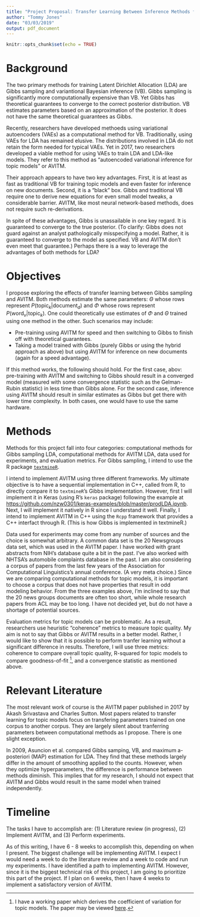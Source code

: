```yaml
---
title: "Project Proposal: Transfer Learning Between Inference Methods for Topic Models"
author: "Tommy Jones"
date: "03/03/2019"
output: pdf_document
---
```


```r
knitr::opts_chunk$set(echo = TRUE)
```

# Background

The two primary methods for training Latent Dirichlet Allocation (LDA) are Gibbs sampling and variantional Bayesian inference (VB). Gibbs sampling is significantly more computationally expensive than VB. Yet Gibbs has theoretical guarantees to converge to the correct posterior distribution. VB estimates parameters based on an approximation of the posterior. It does not have the same theoretical guarantees as Gibbs. 

Recently, researchers have developed methoeds using variational autoencoders (VAEs) as a computational method for VB. Traditionally, using VAEs for LDA has remained elusive. The distributions involved in LDA do not retain the form needed for typical VAEs. Yet in 2017, two researchers developed a viable method for using VAEs to train LDA and LDA-like models. They refer to this method as "autoencoded variational inference for topic models" or AVITM.

Their approach appears to have two key advantages. First, it is at least as fast as traditional VB for training topic models and even faster for inference on new documents. Second, it is a "black" box. Gibbs and traditional VB require one to derive new equations for even small model tweaks, a considerable barrier. AVITM, like most neural network-based methods, does not require such re-derivations. 

In spite of these advantages, Gibbs is unassailable in one key regard. It is guaranteed to converge to the true posterior. (To clarify: Gibbs does not guard against an analyst pathologically misspecifying a model. Rather, it is guaranteed to converge to the model as specified. VB and AVITM don't even meet that guarantee.) Perhaps there is a way to leverage the advantages of both methods for LDA?

# Objectives

I propose exploring the effects of transfer learning between Gibbs sampling and AVITM. Both methods estimate the same parameters: $\Theta$ whose rows represent $P(\text{topic}_k | \text{document}_d)$ and $\Phi$ whose rows represent $P(\text{word}_v|\text{topic}_k)$. One could theoretically use estimates of $\Phi$ and $\Theta$ trained using one method in the other. Such scenarios may include:

* Pre-training using AVITM for speed and then switching to Gibbs to finish off with theoretical guarantees.
* Taking a model trained with Gibbs (purely Gibbs or using the hybrid approach as above) but using AVITM for inference on new documents (again for a speed advantage).

If this method works, the following should hold. For the first case, abov: pre-training with AVITM and switching to Gibbs should result in a converged model (measured with some convergence statistic such as the Gelman-Rubin statistic) in less time than Gibbs alone. For the second case, inference using AVITM should result in similar estimates as Gibbs but get there with lower time complexity. In both cases, one would have to use the same hardware.

# Methods

Methods for this project fall into four categories: computational methods for Gibbs sampling LDA, computational methods for AVITM LDA, data used for experiments, and evaluation metrics. For Gibbs sampling, I intend to use the R package [`textmineR`](https://CRAN.R-project.org/package=textmineR). 

I intend to implement AVITM using three different frameworks. My ultimate objective is to have a sequential implementation in C++, called from R, to directly compare it to `textmineR`'s Gibbs implementation. However, first I will implement it in Keras (using R's `keras` package) following the example at [https://github.com/nzw0301/keras-examples/blob/master/prodLDA.ipynb](https://github.com/nzw0301/keras-examples/blob/master/prodLDA.ipynb). Next, I will implement it natively in R since I understand it well. Finally, I intend to implement AVITM in C++ using the `Rcpp` framework that provides a C++ interfact through R. (This is how Gibbs is implemented in textmineR.)

Data used for experiments may come from any number of sources and the choice is somewhat arbitrary. A common data set is the 20 Newsgroups data set, which was used in the AVITM paper. I have worked with grant abstracts from NIH's database quite a bit in the past. I've also worked with NHTSA's automobile complaints database in the past. I am also considering a corpus of papers from the last few years of the Association for Computational Linguistics's annual conference. (A very meta choice.) Since we are comparing computational methods for topic models, it is important to choose a corpus that does not have properties that result in odd modeling behavior. From the three examples above, I'm inclined to say that the 20 news groups documents are often too short, while whole research papers from ACL may be too long. I have not decided yet, but do not have a shortage of potential sources.

Evaluation metrics for topic models can be problematic. As a result, researchers use heuristic "coherence" metrics to measure topic quality. My aim is not to say that Gibbs or AVITM results in a better model. Rather, I would like to show that it is possible to perform tranfer learning without a significant difference in results. Therefore, I will use three metrics: coherence to compare overall topic quality, R-squared for topic models to compare goodness-of-fit [^1], and a convergence statistic as mentioned above.

[^1]: I have a working paper which derives the coefficient of variation for topic models. The paper may be viewed [here](https://drive.google.com/file/d/0Bz2enPyUvnKIQmtDTEswbzdUMU0/view?usp=sharing).

# Relevant Literature

The most relevant work of course is the AVITM paper published in 2017 by Akash Srivastava and Charles Sutton. Most papers related to transfer learning for topic models focus on transfering parameters trained on one corpus to another corpus. They are largely silent about tranferring parameters between computational methods as I propose. There is one slight exception.

In 2009, Asuncion et al. compared Gibbs samping, VB, and maximum a-posteriori (MAP) estimation for LDA. They find that these methods largely differ in the amount of smoothing applied to the counts. However, when they optimize hyperparameters, the difference is performance between methods diminish. This implies that for my research, I should not expect that AVITM and Gibbs would result in the same model when trained independently.

# Timeline

The tasks I have to accomplish are: (1) Literature review (in progress), (2) Implement AVITM, and (3) Perform experiments.

As of this writing, I have 6 - 8 weeks to accomplish this, depending on when I present. The biggest challenge will be implementing AVITM. I expect I would need a week to do the literature review and a week to code and run my experiments. I have identified a path to implementing AVITM. However, since it is the biggest technical risk of this project, I am going to prioritize this part of the project. If I plan on 6 weeks, then I have 4 weeks to implement a satisfactory version of AVITM.
